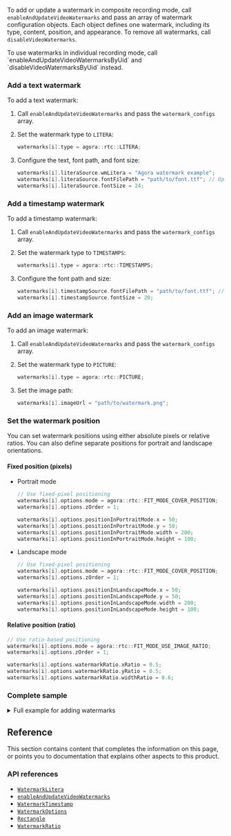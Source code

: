 <PlatformWrapper platform="linux-cpp">

To add or update a watermark in composite recording mode, call `enableAndUpdateVideoWatermarks` and pass an array of watermark configuration objects. Each object defines one watermark, including its type, content, position, and appearance. To remove all watermarks, call `disableVideoWatermarks`.

<Admonition type="info" info="info">
To use watermarks in individual recording mode, call `enableAndUpdateVideoWatermarksByUid` and `disableVideoWatermarksByUid` instead.
</Admonition>

### Add a text watermark

To add a text watermark:

1. Call `enableAndUpdateVideoWatermarks` and pass the `watermark_configs` array.
2. Set the watermark type to `LITERA`:

   ```cpp
   watermarks[i].type = agora::rtc::LITERA;
   ```

3. Configure the text, font path, and font size:

   ```cpp
   watermarks[i].literaSource.wmLitera = "Agora watermark example";
   watermarks[i].literaSource.fontFilePath = "path/to/font.ttf"; // Optional
   watermarks[i].literaSource.fontSize = 24;
   ```

### Add a timestamp watermark

To add a timestamp watermark:

1. Call `enableAndUpdateVideoWatermarks` and pass the `watermark_configs` array.
2. Set the watermark type to `TIMESTAMPS`:

   ```cpp
   watermarks[i].type = agora::rtc::TIMESTAMPS;
   ```

3. Configure the font path and size:

   ```cpp
   watermarks[i].timestampSource.fontFilePath = "path/to/font.ttf"; // Optional
   watermarks[i].timestampSource.fontSize = 20;
   ```

### Add an image watermark

To add an image watermark:

1. Call `enableAndUpdateVideoWatermarks` and pass the `watermark_configs` array.
2. Set the watermark type to `PICTURE`:

   ```cpp
   watermarks[i].type = agora::rtc::PICTURE;
   ```

3. Set the image path:

   ```cpp
   watermarks[i].imageUrl = "path/to/watermark.png";
   ```

### Set the watermark position

You can set watermark positions using either absolute pixels or relative ratios. You can also define separate positions for portrait and landscape orientations.

#### Fixed position (pixels)

- Portrait mode

    ```cpp
    // Use fixed-pixel positioning
    watermarks[i].options.mode = agora::rtc::FIT_MODE_COVER_POSITION;
    watermarks[i].options.zOrder = 1;

    watermarks[i].options.positionInPortraitMode.x = 50;
    watermarks[i].options.positionInPortraitMode.y = 50;
    watermarks[i].options.positionInPortraitMode.width = 200;
    watermarks[i].options.positionInPortraitMode.height = 100;
    ```

- Landscape mode

    ```cpp
    // Use fixed-pixel positioning
    watermarks[i].options.mode = agora::rtc::FIT_MODE_COVER_POSITION;
    watermarks[i].options.zOrder = 1;

    watermarks[i].options.positionInLandscapeMode.x = 50;
    watermarks[i].options.positionInLandscapeMode.y = 50;
    watermarks[i].options.positionInLandscapeMode.width = 200;
    watermarks[i].options.positionInLandscapeMode.height = 100;
    ```

#### Relative position (ratio)

```cpp
// Use ratio-based positioning
watermarks[i].options.mode = agora::rtc::FIT_MODE_USE_IMAGE_RATIO;
watermarks[i].options.zOrder = 1;

watermarks[i].options.watermarkRatio.xRatio = 0.5;
watermarks[i].options.watermarkRatio.yRatio = 0.5;
watermarks[i].options.watermarkRatio.widthRatio = 0.6;
```

### Complete sample

<details>
<summary>Full example for adding watermarks</summary>

```cpp
if (!recorderConfig.waterMark.empty()) {
  std::vector<WatermarkConfig> watermarks(recorderConfig.waterMark.size());

  for (size_t i = 0; i < watermarks.size(); ++i) {
    const WatermarkInfo& info = recorderConfig.waterMark[i];
    watermarks[i].index = static_cast<int>(i + 1);
    watermarks[i].type = convertToWatermarkSourceType(info.type);

    if (watermarks[i].type == agora::rtc::LITERA) {
      watermarks[i].literaSource.wmLitera = info.litera;
      watermarks[i].literaSource.fontFilePath = info.fontFilePath;
      watermarks[i].literaSource.fontSize = info.fontSize;

    } else if (watermarks[i].type == agora::rtc::TIMESTAMPS) {
      watermarks[i].timestampSource.fontFilePath = info.fontFilePath;
      watermarks[i].timestampSource.fontSize = info.fontSize;

    } else if (watermarks[i].type == agora::rtc::PICTURE) {
      watermarks[i].imageUrl = info.imgUrl;
    }

    watermarks[i].options.mode = agora::rtc::FIT_MODE_COVER_POSITION;
    watermarks[i].options.zOrder = info.zOrder;

    watermarks[i].options.positionInPortraitMode = {
      info.x, info.y, info.width, info.height
    };

    watermarks[i].options.positionInLandscapeMode = {
      info.x, info.y, info.width, info.height
    };
  }

  recorder->enableAndUpdateVideoWatermarks(watermarks.data(), watermarks.size());
}
```
</details>

## Reference

This section contains content that completes the information on this page, or points you to documentation that explains other aspects to this product.

### API references

- [`WatermarkLitera`](/on-premise-recording/reference/api-reference#watermarklitera)
- [`enableAndUpdateVideoWatermarks`](/on-premise-recording/reference/api-reference#enableandupdatevideowatermarks)
- [`WatermarkTimestamp`](/on-premise-recording/reference/api-reference#watermarktimestamp)
- [`WatermarkOptions`](/on-premise-recording/reference/api-reference#watermarkoptions)
- [`Rectangle`](/on-premise-recording/reference/api-reference#rectangle)
- [`WatermarkRatio`](/on-premise-recording/reference/api-reference#watermarkratio)

</PlatformWrapper>
